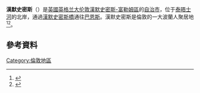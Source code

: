 {{noteTA
|T=zh-cn:哈默史密斯;zh-hk:咸默史密夫;zh-tw:漢默史密斯;
|1=zh-cn:哈默史密斯;zh-hk:咸默史密夫;zh-tw:漢默史密斯;
}}
{{infobox UK place
|中文名=漢默史密斯|static_image_name = King Street Hammersmith.jpg
|static_image_caption = King Street
|official_name= Hammersmith
|country =英格蘭
|region=倫敦
|population=
|latitude= 51.4928
|longitude=-0.2229
|london_borough=Hammersmith & Fulham
|post_town=  LONDON|constituency_westminster = [[哈默史密斯_(英國國會選區)|哈默史密斯]]
|postcode_district = W6
|postcode_area= W   
|dial_code=020
|os_grid_reference=TQ233786
}}
'''漢默史密斯'''（{{lang-en|Hammersmith}}）是[[英國|英國]][[英格兰|英格兰]][[大伦敦|大伦敦]][[漢默史密斯-富勒姆區|漢默史密斯-富勒姆區]]的[[倫敦自治市|自治市]]，位于[[泰晤士河|泰晤士河]]的北岸，通過[[漢默史密斯橋|漢默史密斯橋]]通往[[巴恩斯|巴恩斯]]。漢默史密斯是倫敦的一大波蘭人聚居地<ref>{{cite web |url=http://www.untoldlondon.org.uk/news/ART44180.html |title=UnToldLondon |publisher=UnToldLondon |date=19 January 2012 |accessdate=1 February 2012 |deadurl=yes |archiveurl=https://web.archive.org/web/20120215212813/http://untoldlondon.org.uk/news/ART44180.html |archivedate=2012年2月15日 }}</ref><ref>{{cite news|url=http://www.independent.co.uk/news/uk/this-britain/750000-and-rising-how-polish-workers-have-built-a-home-in-britain-466252.html|title=750,000 and rising: how Polish workers have built a home in Britain|last=Kirby|first=Terry|date=11 February 2006|work=The Independent|accessdate=26 May 2011|archive-date=2015-09-25|archive-url=https://web.archive.org/web/20150925174219/http://www.independent.co.uk/news/uk/this-britain/750000-and-rising-how-polish-workers-have-built-a-home-in-britain-466252.html|dead-url=no}}</ref>。

==參考資料==
{{reflist}}
{{倫敦地區}}
{{Authority control}}
{{英國地理小作品}}

[[Category:倫敦地區|Category:倫敦地區]]